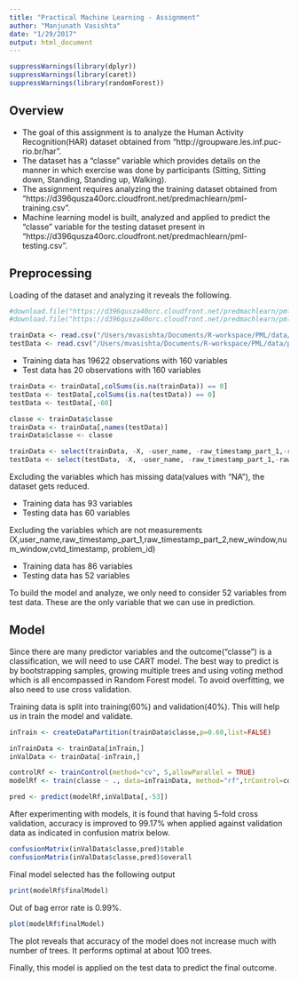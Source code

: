 ```yaml
---
title: "Practical Machine Learning - Assignment"
author: "Manjunath Vasishta"
date: "1/29/2017"
output: html_document
---
```


```r
suppressWarnings(library(dplyr))
suppressWarnings(library(caret))
suppressWarnings(library(randomForest))
```

## Overview

- The goal of this assignment is to analyze the Human Activity Recognition(HAR) dataset obtained from "http://groupware.les.inf.puc-rio.br/har".  
- The dataset has a "classe" variable which provides details on the manner in which exercise was done by participants (Sitting, Sitting down, Standing, Standing up, Walking).
- The assignment requires analyzing the training dataset obtained from "https://d396qusza40orc.cloudfront.net/predmachlearn/pml-training.csv".  
- Machine learning model is built, analyzed and applied to predict the "classe" variable for the testing dataset present in "https://d396qusza40orc.cloudfront.net/predmachlearn/pml-testing.csv". 

## Preprocessing

Loading of the dataset and analyzing it reveals the following.

```r
#download.file("https://d396qusza40orc.cloudfront.net/predmachlearn/pml-training.csv","data/pml-training.csv")
#download.file("https://d396qusza40orc.cloudfront.net/predmachlearn/pml-testing.csv","data/pml-testing.csv")

trainData <- read.csv("/Users/mvasishta/Documents/R-workspace/PML/data/pml-training.csv")
testData <- read.csv("/Users/mvasishta/Documents/R-workspace/PML/data/pml-testing.csv")
```

- Training data has 19622 observations with 160 variables
- Test data has 20 observations with 160 variables

```r
trainData <- trainData[,colSums(is.na(trainData)) == 0]
testData <- testData[,colSums(is.na(testData)) == 0]
testData <- testData[,-60]

classe <- trainData$classe
trainData <- trainData[,names(testData)]
trainData$classe <- classe

trainData <- select(trainData, -X, -user_name, -raw_timestamp_part_1,-raw_timestamp_part_2,-new_window,-num_window,-cvtd_timestamp)  
testData <- select(testData, -X, -user_name, -raw_timestamp_part_1,-raw_timestamp_part_2,-new_window,-num_window,-cvtd_timestamp)  

```

Excluding the variables which has missing data(values with "NA"),  the dataset gets reduced.

- Training data has 93 variables
- Testing data has 60 variables

Excluding the variables which are not measurements (X,user_name,raw_timestamp_part_1,raw_timestamp_part_2,new_window,num_window,cvtd_timestamp, problem_id)

- Training data has 86 variables
- Testing data has 52 variables

To build the model and analyze, we only need to consider 52 variables from test data. These are the only variable that we can use in prediction.

## Model

Since there are many predictor variables and the outcome("classe") is a classification, we will need to use CART model. The best way to predict is by bootstrapping samples, growing multiple trees and using voting method which is all encompassed in Random Forest model.  To avoid overfitting, we also need to use cross validation.  

Training data is split into training(60%) and validation(40%).  This will help us in train the model and validate.

```r
inTrain <- createDataPartition(trainData$classe,p=0.60,list=FALSE)

inTrainData <- trainData[inTrain,]
inValData <- trainData[-inTrain,]

controlRf <- trainControl(method="cv", 5,allowParallel = TRUE)
modelRf <- train(classe ~ ., data=inTrainData, method="rf",trControl=controlRf,ntree=150)

pred <- predict(modelRf,inValData[,-53])
```

After experimenting with models, it is found that having 5-fold cross validation, accuracy is improved to 99.17% when applied against validation data as indicated in confusion matrix below.

```r
confusionMatrix(inValData$classe,pred)$table
confusionMatrix(inValData$classe,pred)$overall
```

Final model selected has the following output

```r
print(modelRf$finalModel)
```

Out of bag error rate is 0.99%.  

```r
plot(modelRf$finalModel)
```

The plot reveals that accuracy of the model does not increase much with number of trees. It performs optimal at about 100 trees.

Finally, this model is applied on the test data to predict the final outcome.
